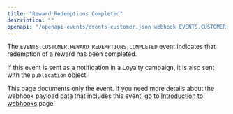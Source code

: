```yaml
---
title: "Reward Redemptions Completed"
description: ""
openapi: "/openapi-events/events-customer.json webhook EVENTS.CUSTOMER.REWARD_REDEMPTIONS.COMPLETED"
---
```


The `EVENTS.CUSTOMER.REWARD_REDEMPTIONS.COMPLETED` event indicates that redemption of a reward has been completed.

If this event is sent as a notification in a Loyalty campaign, it is also sent with the `publication` object.

<Note>This page documents only the event. If you need more details about the webhook payload data that includes this event, go to [Introduction to webhooks](/api-reference/introduction-to-webhooks "Introduction to webhooks v2024-01-01") page.</Note>